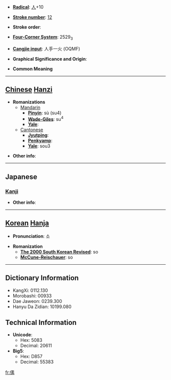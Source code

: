 * '''[[Wiktionary:Chinese radical index| Radical]]''': [[Wiktionary:Chinese radical index 人|人]]+10

* '''[[Wiktionary:Chinese total strokes index|Stroke number]]''': [[Wiktionary:Chinese total strokes index 12|12]]

* '''Stroke order''': 

* '''[[Wiktionary:Chinese four corner index|Four-Corner System]]''': 2529<sub>3</sub>

* '''[[Wiktionary:Chinese Cangjie index|Cangjie input]]''': 人手一火 (OQMF)

* '''Graphical Significance and Origin''': 

* '''Common Meaning'''

----

== [[Chinese]] [[Hanzi]] ==

* '''Romanizations'''
** [[Mandarin]]
*** '''[[Pinyin]]''': sù (su4)
*** '''[[Wade-Giles]]''': su<sup>4</sup>
*** '''[[Yale]]''': 
**[[Cantonese]]
***'''[[Jyutping]]''':
***'''[[Penkyamp]]''': 
***'''[[Yale]]''': sou3

* '''Other info''': 

----

==Japanese==
===[[Kanji]]===
{{kanji|on readings=[[そ]] (so)|kun readings=[[むかう]] (mukau), [[まもる]] (mamoru)}}

* '''Other info''':  

----

== [[Korean]] [[Hanja]] ==

* '''Pronunciation''': 소

* '''Romanization'''
** '''[[The 2000 South Korean Revised Romanization|The 2000 South Korean Revised]]''': so
** '''[[McCune-Reischauer]]''': so

----

== Dictionary Information ==

* KangXi: 0112.130
* Morobashi: 00933
* Dae Jaweon: 0239.300
* Hanyu Da Zidian: 10199.080

== Technical Information ==

* '''Unicode''':
** Hex: 5083
** Decimal: 20611
* '''Big5''':
** Hex: D857
** Decimal: 55383

[[fr:傃]]